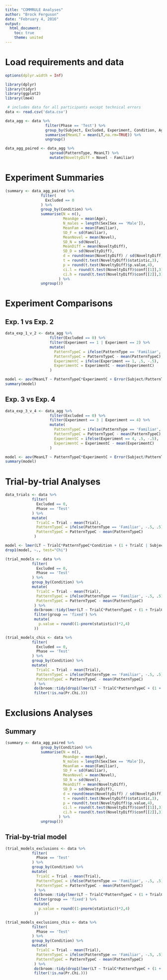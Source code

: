 ```yaml
---
title: "COMMRULE Analyses"
author: "Brock Ferguson"
date: "February 4, 2016"
output:
  html_document:
    toc: true
    theme: united
---
```


# Load requirements and data

```r
options(dplyr.width = Inf)

library(dplyr)
library(tidyr)
library(ggplot2)
library(lme4)

 # includes data for all participants except technical errors
data <- read.csv('data.csv')

data_agg <- data %>%
                  filter(Phase == 'Test') %>%
                  group_by(Subject, Excluded, Experiment, Condition, Age, Sex, TrainingPattern, ContrastPattern, PatternType) %>%
                  summarise(MeanLT = mean(LT,na.rm=TRUE)) %>%
                  ungroup()

data_agg_paired <- data_agg %>%
                    spread(PatternType, MeanLT) %>%
                    mutate(NoveltyDiff = Novel - Familiar)
```

# Experiment Summaries

```r
(summary <- data_agg_paired %>%
                filter(
                  Excluded == 0
                ) %>%
                group_by(Condition) %>%
                summarise(N = n(),
                          MeanAge = mean(Age),
                          N_males = length(Sex[Sex == 'Male']),
                          MeanFam = mean(Familiar),
                          SD_F = sd(Familiar),
                          MeanNovel = mean(Novel),
                          SD_N = sd(Novel),
                          MeanDiff = mean(NoveltyDiff),
                          SD_D = sd(NoveltyDiff),
                          d = round(mean(NoveltyDiff) / sd(NoveltyDiff),3),
                          t = round(t.test(NoveltyDiff)$statistic,3),
                          p = round(t.test(NoveltyDiff)$p.value,4),
                          ci.l = round(t.test(NoveltyDiff)$conf[[1]],3),
                          ci.h = round(t.test(NoveltyDiff)$conf[[2]],3)
                        ) %>%
                ungroup())
```

# Experiment Comparisons

## Exp. 1 vs Exp. 2

```r
data_exp_1_v_2 <- data_agg %>%
                    filter(Excluded == 0) %>%
                    filter(Experiment == 1 | Experiment == 2) %>%
                    mutate(
                      PatternTypeC = ifelse(PatternType == 'Familiar', -.5, .5),
                      PatternTypeC = PatternTypeC - mean(PatternTypeC),
                      ExperimentC = ifelse(Experiment == 1, .5, -.5),
                      ExperimentC = ExperimentC - mean(ExperimentC)
                    )

model <- aov(MeanLT ~ PatternTypeC*ExperimentC + Error(Subject/PatternTypeC), data = data_exp_1_v_2)
summary(model)
```

## Exp. 3 vs Exp. 4

```r
data_exp_3_v_4 <- data_agg %>%
                    filter(Excluded == 0) %>%
                    filter(Experiment == 3 | Experiment == 4) %>%
                    mutate(
                      PatternTypeC = ifelse(PatternType == 'Familiar', -.5, .5),
                      PatternTypeC = PatternTypeC - mean(PatternTypeC),
                      ExperimentC = ifelse(Experiment == 4, .5, -.5),
                      ExperimentC = ExperimentC - mean(ExperimentC)
                    )

model <- aov(MeanLT ~ PatternTypeC*ExperimentC + Error(Subject/PatternTypeC), data = data_exp_3_v_4)
summary(model)
```

# Trial-by-trial Analyses

```r
data_trials <- data %>%
            filter(
              Excluded == 0,
              Phase == 'Test'
            ) %>%
            mutate(
              TrialC = Trial - mean(Trial),
              PatternTypeC = ifelse(PatternType == 'Familiar', -.5, .5),
              PatternTypeC = PatternTypeC - mean(PatternTypeC)
             )

model <- lmer(LT ~ TrialC*PatternTypeC*Condition + (1 + TrialC | Subject), data = data_trials)
drop1(model, ~., test="Chi")

(trial_models <- data %>%
            filter(
              Excluded == 0,
              Phase == 'Test'
            ) %>%
            group_by(Condition) %>%
            mutate(
              TrialC = Trial - mean(Trial),
              PatternTypeC = ifelse(PatternType == 'Familiar', -.5, .5),
              PatternTypeC = PatternTypeC - mean(PatternTypeC)
             ) %>%
             do(broom::tidy(lmer(LT ~ TrialC*PatternTypeC + (1 + TrialC | Subject), data = .))) %>%
             filter(group == 'fixed') %>%
             mutate(
               p.value = round((1-pnorm(statistic))*2,4)
             ))

(trial_models_chis <- data %>%
            filter(
              Excluded == 0,
              Phase == 'Test'
            ) %>%
            group_by(Condition) %>%
            mutate(
              TrialC = Trial - mean(Trial),
              PatternTypeC = ifelse(PatternType == 'Familiar', -.5, .5),
              PatternTypeC = PatternTypeC - mean(PatternTypeC)
             ) %>%
             do(broom::tidy(drop1(lmer(LT ~ TrialC*PatternTypeC + (1 + TrialC | Subject), data = .), ~., test="Chi"))) %>%
             filter(!is.na(Pr.Chi.)))
```

# Exclusions Analyses

## Summary

```r
(summary <- data_agg_paired %>%
                group_by(Condition) %>%
                summarise(N = n(),
                          MeanAge = mean(Age),
                          N_males = length(Sex[Sex == 'Male']),
                          MeanFam = mean(Familiar),
                          SD_F = sd(Familiar),
                          MeanNovel = mean(Novel),
                          SD_N = sd(Novel),
                          MeanDiff = mean(NoveltyDiff),
                          SD_D = sd(NoveltyDiff),
                          d = round(mean(NoveltyDiff) / sd(NoveltyDiff),3),
                          t = round(t.test(NoveltyDiff)$statistic,3),
                          p = round(t.test(NoveltyDiff)$p.value,4),
                          ci.l = round(t.test(NoveltyDiff)$conf[[1]],3),
                          ci.h = round(t.test(NoveltyDiff)$conf[[2]],3)
                        ) %>%
                ungroup())
```

## Trial-by-trial model

```r
(trial_models_exclusions <- data %>%
            filter(
              Phase == 'Test'
            ) %>%
            group_by(Condition) %>%
            mutate(
              TrialC = Trial - mean(Trial),
              PatternTypeC = ifelse(PatternType == 'Familiar', -.5, .5),
              PatternTypeC = PatternTypeC - mean(PatternTypeC)
             ) %>%
             do(broom::tidy(lmer(LT ~ TrialC*PatternTypeC + (1 + TrialC | Subject), data = .))) %>%
             filter(group == 'fixed') %>%
             mutate(
               p.value = round((1-pnorm(statistic))*2,4)
             ))

(trial_models_exclusions_chis <- data %>%
            filter(
              Phase == 'Test'
            ) %>%
            group_by(Condition) %>%
            mutate(
              TrialC = Trial - mean(Trial),
              PatternTypeC = ifelse(PatternType == 'Familiar', -.5, .5),
              PatternTypeC = PatternTypeC - mean(PatternTypeC)
             ) %>%
             do(broom::tidy(drop1(lmer(LT ~ TrialC*PatternTypeC + (1 + TrialC | Subject), data = .), ~., test="Chi"))) %>%
             filter(!is.na(Pr.Chi.)))
```